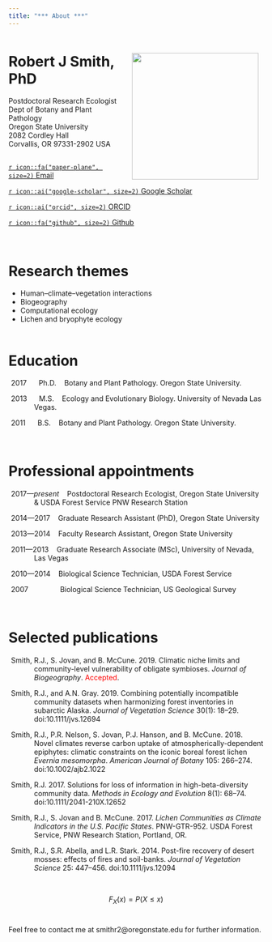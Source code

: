 ```yaml
---
title: "*** About ***"
---
```

<div style="margin-bottom:50px;"></div>

<img src="images/rjs.png" style="height:250px; border:0; margin-right: 10px; margin-left: 10px" align="right">

# Robert J Smith, PhD 
Postdoctoral Research Ecologist  
Dept of Botany and Plant Pathology  
Oregon State University  
2082 Cordley Hall  
Corvallis, OR 97331-2902 USA  
\  

[`r icon::fa("paper-plane", size=2)` Email](smithr2@oregonstate.edu){target="_blank"}

[`r icon::ai("google-scholar", size=2)` Google Scholar ](http://scholar.google.com/citations?user=YkwN1lAAAAAJ){target="_blank"}

[`r icon::ai("orcid", size=2)` ORCID](http://orcid.org/0000-0001-5085-634X){target="_blank"}

[`r icon::fa("github", size=2)` Github ](https://github.com/phytomosaic/){target="_blank"}
  
\  
\  

# Research themes

- Human–climate–vegetation interactions  
- Biogeography  
- Computational ecology  
- Lichen and bryophyte ecology  
\  

# Education

<p style="padding-left:10%; text-indent:-10%;">
2017 &nbsp;&nbsp;&nbsp;&nbsp; Ph.D. &nbsp;&nbsp; Botany and Plant Pathology. Oregon State University.  </p>

<p style="padding-left:10%; text-indent:-10%;">
2013  &nbsp;&nbsp;&nbsp;&nbsp; M.S. &nbsp;&nbsp; Ecology and Evolutionary Biology. University of Nevada Las Vegas.  </p>

<p style="padding-left:10%; text-indent:-10%;">
2011  &nbsp;&nbsp;&nbsp;&nbsp; B.S. &nbsp;&nbsp; Botany and Plant Pathology. Oregon State University.  
</p>
\  

# Professional appointments

<p style="padding-left:10%; text-indent:-10%;">
2017---*present* &nbsp;&nbsp; Postdoctoral Research Ecologist, Oregon State University \& USDA Forest Service PNW Research Station</p>

<p style="padding-left:10%; text-indent:-10%;">
2014---2017 &nbsp;&nbsp; Graduate Research Assistant (PhD), Oregon State University</p>

<p style="padding-left:10%; text-indent:-10%;">
2013---2014 &nbsp;&nbsp; Faculty Research Assistant, Oregon State University</p>

<p style="padding-left:10%; text-indent:-10%;">
2011---2013 &nbsp;&nbsp; Graduate Research Associate (MSc), University of Nevada, Las Vegas</p>

<p style="padding-left:10%; text-indent:-10%;">
2010---2014 &nbsp;&nbsp; Biological Science Technician, USDA Forest Service</p>

<p style="padding-left:10%; text-indent:-10%;">
2007 &nbsp;&nbsp;&nbsp;&nbsp;&nbsp;&nbsp;&nbsp;&nbsp;&nbsp;&nbsp;&nbsp;&nbsp;&nbsp;&nbsp; Biological Science Technician, US Geological Survey</p>
\  

# Selected publications

<p style="padding-left:10%; text-indent:-10%;">
Smith, R.J., S. Jovan, and B. McCune. 2019. Climatic niche limits and community-level vulnerability of obligate symbioses. *Journal of Biogeography*. <span style="color:red">Accepted</span >.</p>

<p style="padding-left:10%; text-indent:-10%;">
Smith, R.J., and A.N. Gray. 2019. Combining potentially incompatible community datasets when harmonizing forest inventories in subarctic Alaska. *Journal of Vegetation Science* 30(1): 18–29. doi:10.1111/jvs.12694</p>

<p style="padding-left:10%; text-indent:-10%;">
Smith, R.J., P.R. Nelson, S. Jovan, P.J. Hanson, and B. McCune. 2018. Novel climates reverse carbon uptake of atmospherically-dependent epiphytes: climatic constraints on the iconic boreal forest lichen *Evernia mesomorpha*. *American Journal of Botany* 105: 266–274. doi:10.1002/ajb2.1022</p>

<p style="padding-left:10%; text-indent:-10%;">
Smith, R.J. 2017. Solutions for loss of information in high-beta-diversity community data. *Methods in Ecology and Evolution* 8(1): 68–74. doi:10.1111/2041-210X.12652</p>

<p style="padding-left:10%; text-indent:-10%;">
Smith, R.J., S. Jovan and B. McCune. 2017. *Lichen Communities as Climate Indicators in the U.S. Pacific States*. PNW-GTR-952. USDA Forest Service, PNW Research Station, Portland, OR.</p>

<p style="padding-left:10%; text-indent:-10%;">
Smith, R.J., S.R. Abella, and L.R. Stark. 2014. Post-fire recovery of desert mosses: effects of fires and soil-banks. *Journal of Vegetation Science* 25: 447–456. doi:10.1111/jvs.12094</p>

\  

$$F_{X}(x) = P(X \le x)$$
\  

Feel free to contact me at smithr2@oregonstate.edu for further information.
